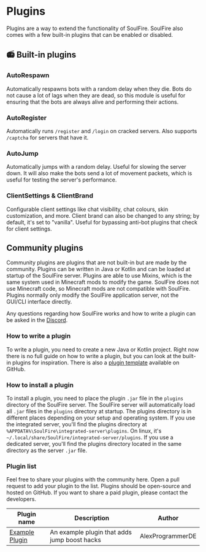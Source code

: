 # Plugins

Plugins are a way to extend the functionality of SoulFire.
SoulFire also comes with a few built-in plugins that can be enabled or disabled.

## 📻 Built-in plugins

### AutoRespawn

Automatically respawns bots with a random delay when they die.
Bots do not cause a lot of lags when they are dead, so this module is useful for ensuring
that the bots are always alive and performing their actions.

### AutoRegister

Automatically runs `/register` and `/login` on cracked servers.
Also supports `/captcha` for servers that have it.

### AutoJump

Automatically jumps with a random delay.
Useful for slowing the server down.
It will also make the bots send a lot of movement packets,
which is useful for testing the server's performance.

### ClientSettings & ClientBrand

Configurable client settings like chat visibility, chat colours, skin customization, and more.
Client brand can also be changed to any string; by default, it's set to "vanilla".
Useful for bypassing anti-bot plugins that check for client settings.

## Community plugins

Community plugins are plugins that are not built-in but are made by the community.
Plugins can be written in Java or Kotlin and can be loaded at startup of the SoulFire server.
Plugins are able to use Mixins, which is the same system used in Minecraft mods to modify the game.
SoulFire does not use Minecraft code, so Minecraft mods are not compatible with SoulFire.
Plugins normally only modify the SoulFire application server, not the GUI/CLI interface directly.

Any questions regarding how SoulFire works and how to write a plugin can be asked in the [Discord](/discord).

### How to write a plugin

To write a plugin, you need to create a new Java or Kotlin project.
Right now there is no full guide on how to write a plugin, but you can look at the built-in plugins for inspiration.
There is also a [plugin template](https://github.com/AlexProgrammerDE/SoulFirePluginExample) available on GitHub.

### How to install a plugin

To install a plugin, you need to place the plugin `.jar` file in the `plugins` directory of the SoulFire server.
The SoulFire server will automatically load all `.jar` files in the `plugins` directory at startup.
The plugins directory is in different places depending on your setup and operating system.
If you use the integrated server, you'll find the plugins directory at `%APPDATA%\SoulFire\integrated-server\plugins`.
On linux, it's `~/.local/share/SoulFire/integrated-server/plugins`.
If you use a dedicated server,
you'll find the plugins directory located in the same directory as the server `.jar` file.

### Plugin list

Feel free to share your plugins with the community here.
Open a pull request to add your plugin to the list.
Plugins should be open-source and hosted on GitHub.
If you want to share a paid plugin, please contact the developers.

| Plugin name                                                                 | Description                                  | Author           |
|-----------------------------------------------------------------------------|----------------------------------------------|------------------|
| [Example Plugin](https://github.com/AlexProgrammerDE/SoulFirePluginExample) | An example plugin that adds jump boost hacks | AlexProgrammerDE |

